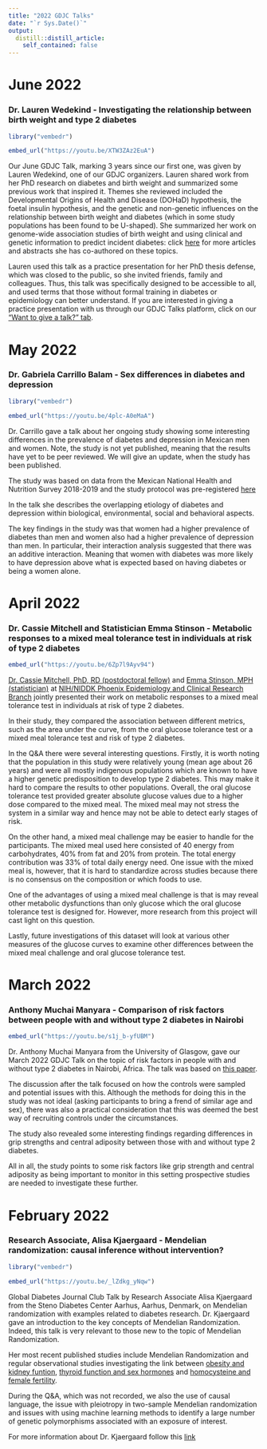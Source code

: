 ```yaml
---
title: "2022 GDJC Talks"
date: "`r Sys.Date()`"
output:
  distill::distill_article:
    self_contained: false
---
```


# June 2022

### Dr. Lauren Wedekind - Investigating the relationship between birth weight and type 2 diabetes

```r

library("vembedr")

embed_url("https://youtu.be/XTW3ZAz2EuA")

```

Our June GDJC Talk, marking 3 years since our first one, was given by Lauren Wedekind, one of our GDJC organizers. Lauren shared work from her PhD research on diabetes and birth weight and summarized some previous work that inspired it. Themes she reviewed included the Developmental Origins of Health and Disease (DOHaD) hypothesis, the foetal insulin hypothesis, and the genetic and non-genetic influences on the relationship between birth weight and diabetes (which in some study populations has been found to be U-shaped). She summarized her work on genome-wide association studies of birth weight and using clinical and genetic information to predict incident diabetes: click [here](https://scholar.google.com/citations?user=fsXJ8RkAAAAJ&hl=en) for more articles and abstracts she has co-authored on these topics.

Lauren used this talk as a practice presentation for her PhD thesis defense, which was closed to the public, so she invited friends, family and colleagues. Thus, this talk was specifically designed to be accessible to all, and used terms that those without formal training in diabetes or epidemiology can better understand. If you are interested in giving a practice presentation with us through our GDJC Talks platform, click on our ["Want to give a talk?" tab](https://gdjc.github.io/website/want_to_give_a_talk.html).


# May 2022

### Dr. Gabriela Carrillo Balam - Sex differences in diabetes and depression

```r

library("vembedr")

embed_url("https://youtu.be/4plc-A0eMaA")

```

Dr. Carrillo gave a talk about her ongoing study showing some interesting differences in the prevalence of diabetes and depression in Mexican men and women. Note, the study is not yet published, meaning that the results have yet to be peer reviewed. We will give an update, when the study has been published. 

The study was based on data from the Mexican National Health and Nutrition Survey 2018-2019 and the study protocol was pre-registered [here](https://osf.io/g3bsk)

In the talk she describes the overlapping etiology of diabetes and depression within biological, environmental, social and behavioral aspects. 

The key findings in the study was that women had a higher prevalence of diabetes than men and women also had a higher prevalence of depression than men. In particular, their interaction analysis suggested that there was an additive interaction. Meaning that women with diabetes was more likely to have depression above what is expected based on having diabetes or being a women alone. 

# April 2022

### Dr. Cassie Mitchell and Statistician Emma Stinson - Metabolic responses to a mixed meal tolerance test in individuals at risk of type 2 diabetes

```r

embed_url("https://youtu.be/6Zp7l9Ayv94")

```

[Dr. Cassie Mitchell, PhD, RD (postdoctoral fellow)](https://www.researchgate.net/profile/Cassie-Mitchell) and [Emma Stinson, MPH (statistician)](https://www.researchgate.net/profile/Emma-Stinson) at [NIH/NIDDK Phoenix Epidemiology and Clinical Research Branch](https://www.niddk.nih.gov/research-funding/at-niddk/labs-branches/phoenix-epidemiology-clinical-research-branch) jointly presented their work on metabolic responses to a mixed meal tolerance test in individuals at risk of type 2 diabetes. 

In their study, they compared the association between different metrics, such as the area under the curve, from the oral glucose tolerance test or a mixed meal tolerance test and risk of type 2 diabetes. 

In the Q&A there were several interesting questions. Firstly, it is worth noting that the population in this study were relatively young (mean age about 26 years) and were all mostly indigenous populations which are known to have a higher genetic predisposition to develop type 2 diabetes. This may make it hard to compare the results to other populations. Overall, the oral glucose tolerance test provided greater absolute glucose values due to a higher dose compared to the mixed meal. The mixed meal may not stress the system in a similar way and hence may not be able to detect early stages of risk. 

On the other hand, a mixed meal challenge may be easier to handle for the participants. The mixed meal used here consisted of 40 energy from carbohydrates, 40% from fat and 20% from protein. The total energy contribution was 33% of total daily energy need. One issue with the mixed meal is, however, that it is hard to standardize across studies because there is no consensus on the composition or which foods to use. 

One of the advantages of using a mixed meal challenge is that is may reveal other metabolic dysfunctions than only glucose which the oral glucose tolerance test is designed for. However, more research from this project will cast light on this question. 

Lastly, future investigations of this dataset will look at various other measures of the glucose curves to examine other differences between the mixed meal challenge and oral glucose tolerance test.

# March 2022

### Anthony Muchai Manyara - Comparison of risk factors between people with and without type 2 diabetes in Nairobi

```r

embed_url("https://youtu.be/s1j_b-yfUBM")

```

Dr. Anthony Muchai Manyara from the University of Glasgow, gave our March 2022 GDJC Talk on the topic of risk factors in people with and without type 2 diabetes in Nairobi, Africa. The talk was based on [this paper](https://onlinelibrary.wiley.com/doi/10.1111/tmi.13629). 

The discussion after the talk focused on how the controls were sampled and potential issues with this. Although the methods for doing this in the study was not ideal (asking participants to bring a frend of similar age and sex), there was also a practical consideration that this was deemed the best way of recruiting controls under the circumstances. 

The study also revealed some interesting findings regarding differences in grip strengths and central adiposity between those with and without type 2 diabetes.

All in all, the study points to some risk factors like grip strength and central adiposity as being important to monitor in this setting prospective studies are needed to investigate these further.

# February 2022

### Research Associate, Alisa Kjaergaard - Mendelian randomization: causal inference without intervention?

```r

library("vembedr")

embed_url("https://youtu.be/_lZdkg_yNqw")

```

Global Diabetes Journal Club Talk by Research Associate Alisa Kjaergaard from the Steno Diabetes Center Aarhus, Aarhus, Denmark, on Mendelian randomization with examples related to diabetes research. Dr. Kjaergaard gave an introduction to the key concepts of Mendelian Randomization. Indeed, this talk is very relevant to those new to the topic of Mendelian Randomization.

Her most recent published studies include Mendelian Randomization and regular observational studies investigating the link between [obesity and kidney funtion](https://academic.oup.com/clinchem/advance-article-abstract/doi/10.1093/clinchem/hvab249/6469631?redirectedFrom=fulltext&login=false), [thyroid function and sex hormones](https://link.springer.com/article/10.1007%2Fs10654-021-00721-z) and [homocysteine and female fertility](https://www.nature.com/articles/s41430-021-00898-2).

During the Q&A, which was not recorded, we also the use of causal language, the issue with pleiotropy in two-sample Mendelian randomization and issues with using machine learning methods to identify a large number of genetic polymorphisms associated with an exposure of interest.  

For more information about Dr. Kjaergaard follow this [link](https://www.stenoaarhus.dk/kontakt/Alisa-Kjaergaard/)
